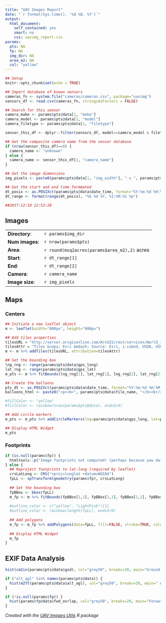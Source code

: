 ```yaml
---
title: "UAV Images Report"
date: "`r format(Sys.time(), '%d %B, %Y')`"
output: 
  html_document: 
    self_contained: yes
    smart: no
    css: uavimg_report.css
params:
  pts: NA
  fp: NA
  img_dir: NA
  area_m2: NA
  col: "yellow"
---
```


```r
## Setup
knitr::opts_chunk$set(echo = TRUE)

## Import database of known sensors
cameras_fn <- system.file("cameras/cameras.csv", package="uavimg")
sensors_df <- read.csv(cameras_fn, stringsAsFactors = FALSE)

## Search for this sensor
camera_make <- params$pts@data[1, "make"]
camera_model <- params$pts@data[1, "model"]
camera_filetype <- params$pts@data[1, "filetype"]

sensor_this_df <- dplyr::filter(sensors_df, model==camera_model & filetype==camera_filetype)

## Get the composite camera name from the sensor database
if (nrow(sensor_this_df)==0) {
  camera_name <- "unknown"
} else {
  camera_name <- sensor_this_df[1, "camera_name"]
}

## Get the image dimensions
img_pixels <- paste0(params$pts@data[1, "img_width"], " x ", params$pts@data[1, "img_height"])

## Get the start and end time formmated
dt_posix <- as.POSIXct(params$pts@data$date_time, format="%Y:%m:%d %H:%M:%S")
dt_range <- format(range(dt_posix), "%b %d %Y, %I:%M:%S %p")

##2017:12:10 12:53:28

```

## Images

<table>
<tr><td>__Directory__:</td><td>`r params$img_dir`</td></tr>
<tr><td>__Num images__:</td><td>`r nrow(params$pts)`</td></tr>
<tr><td>__Area__:</td><td>`r round(msq2acres(params$area_m2),2)` acres</td></tr>
<tr><td>__Start__:</td><td>`r dt_range[1]`</td></tr>
<tr><td>__End__:</td><td>`r dt_range[2]`</td></tr>
<tr><td>__Camera__:</td><td>`r camera_name`</td></tr>
<tr><td>__Image size__:</td><td>`r img_pixels`</td></tr>
</table>


## Maps {.tabset}

### Centers

```r
## Initiate a new leaflet object
m <- leaflet(width="800px", height="600px")

## Add tiles properties
tilesURL = "http://server.arcgisonline.com/ArcGIS/rest/services/World_Imagery/MapServer/tile/{z}/{y}/{x}"
tilesAttr = "Tiles &copy; Esri &mdash; Source: Esri, i-cubed, USDA, USGS, AEX, GeoEye, Getmapping, Aerogrid, IGN, IGP, UPR-EGP, and the GIS User Community"
m <- m %>% addTiles(tilesURL, attribution=tilesAttr)

## Set the bounding box
lng_rng <- range(params$pts@data$gps_long)
lat_rng <- range(params$pts@data$gps_lat)
m_pts <- m %>% fitBounds(lng_rng[1], lat_rng[1], lng_rng[2], lat_rng[2])

## Create the balloons
pts_dt <- as.POSIXct(params$pts@data$date_time, format="%Y:%m:%d %H:%M:%S")
balloons_html <- paste0("<p><b>", params$pts@data$file_name, "</b><br/>", format(pts_dt, "%b %d, %Y"), "<br/>", format(pts_dt, "%I:%M:%S %p"), "</p>")

#fillColor <- "yellow"
#fillColor <- rainbow(nrow(params$pts@data), end=5/6)

## Add circle markers
m_pts <- m_pts %>% addCircleMarkers(lng=params$pts@data$gps_long, lat=params$pts@data$gps_lat, radius=3, stroke=FALSE, fillColor=params$col, fillOpacity=1, popup=balloons_html)

## Display HTML Widget
m_pts
```

### Footprints

```r

if (is.null(params$fp)) {
  htmltools::p("Image footprints not computed! (perhaps because yaw data was not saved in the EXIF)")
} else {  
  ## Reproject footprints to lat-long (required by leaflet)
  crsLatLong <- CRS("+proj=longlat +datum=WGS84")
  fpLL <- spTransform(geometry(params$fp), crsLatLong)
  
  ## Set the bounding box
  fpBBox <- bbox(fpLL)
  m_fp <- m %>% fitBounds(fpBBox[1,1], fpBBox[2,1], fpBBox[1,2], fpBBox[2,2])
  
  #outline_color <- c("yellow", "LightPink")[1]
  #outline_color <- rainbow(length(fpLL), end=5/6)
  
  ## Add polygons
  m_fp <- m_fp %>% addPolygons(data=fpLL, fill=FALSE, stroke=TRUE, color=params$col, weight=2, dashArray="1,2")
  
  ## Display HTML Widget
  m_fp
}
```

## EXIF Data Analysis

```r
hist(cm2in(params$pts@data$gsd), col="grey50", breaks=20, main="Ground Sampling Distance", xlab="estimated GSD (inches)", ylab="freq")
```

```r
if ("alt_agl" %in% names(params$pts@data)) {
  hist(m2ft(params$pts@data$alt_agl), col="grey50", breaks=20, main=" Altitude", xlab="recorded altitude above launch (ft)", ylab="freq")
}
```

```r
if (!is.null(params$fp)) {
  hist(params$fp@data$fwd_ovrlap, col="grey50", breaks=20, main="Forward Overlap", xlab="estimated overlap (%)", ylab="freq")
}
```


*Created with the [UAV Images Utils](https://github.com/UCANR-IGIS/uavimg) R package* 
